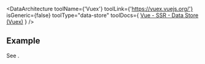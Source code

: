 
<DataArchitecture
  toolName={'Vuex'}
  toolLink={'https://vuex.vuejs.org/'}
  isGeneric={false}
  toolType="data-store"
  toolDocs={
<a href="https://ssr.vuejs.org/guide/data.html#data-store">Vue - SSR - Data Store (Vuex)</a>  }
/>

## Example

See <Github repo="brillout/vike-with-vuex" />.
